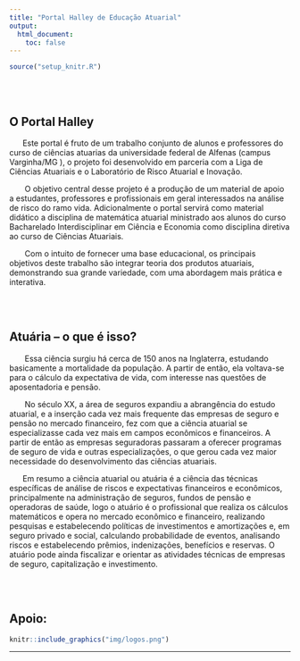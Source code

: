 ```yaml
---
title: "Portal Halley de Educação Atuarial"
output:
  html_document:
    toc: false
---
```


```r
source("setup_knitr.R")
```

<!-- Global site tag (gtag.js) - Google Analytics -->
<script async src="https://www.googletagmanager.com/gtag/js?id=UA-160184561-1"></script>
<script>
  window.dataLayer = window.dataLayer || [];
  function gtag(){dataLayer.push(arguments);}
  gtag('js', new Date());

  gtag('config', 'UA-160184561-1');
</script>

<p></p>
<p></p>


<br></br>

## O Portal Halley

<p></p>
<p></p>

\ \ \ \ \ \ Este portal é fruto de um trabalho conjunto de alunos e professores do curso de ciências atuarias da universidade federal de Alfenas (campus Varginha/MG ), o projeto foi desenvolvido em parceria com a Liga de Ciências Atuariais e o Laboratório de Risco Atuarial e Inovação.

\ \ \ \ \ \  O objetivo central desse projeto é a produção de um material de apoio a estudantes, professores e profissionais em geral interessados na análise de risco do ramo vida.  Adicionalmente o portal servirá como material didático a disciplina de matemática atuarial ministrado aos alunos do curso Bacharelado Interdisciplinar em Ciência e Economia como disciplina diretiva ao curso de Ciências Atuariais. 

\ \ \ \ \ \    Com o intuito de fornecer uma base educacional, os principais objetivos deste trabalho são integrar teoria dos produtos atuariais, demonstrando sua grande variedade, com uma abordagem mais prática e interativa.

<br></br>

## Atuária – o que é isso?

<p></p>
<p></p>

\ \ \ \ \ \      Essa ciência surgiu há cerca de 150 anos na Inglaterra, estudando basicamente a mortalidade da população. A partir de então, ela voltava-se para o cálculo da expectativa de vida, com interesse nas questões de aposentadoria e pensão.

\ \ \ \ \ \      No século XX, a área de seguros expandiu a abrangência do estudo atuarial, e a inserção cada vez mais frequente das empresas de seguro e pensão no mercado financeiro, fez com que a ciência atuarial se especializasse cada vez mais em campos econômicos e financeiros. A partir de então as empresas seguradoras passaram a oferecer programas de seguro de vida e outras especializações, o que gerou cada vez maior necessidade do desenvolvimento das ciências atuariais.

\ \ \ \ \ \ Em resumo a ciência atuarial ou atuária é a ciência das técnicas específicas de análise de riscos e expectativas financeiros e econômicos, principalmente na administração de seguros, fundos de pensão e operadoras de saúde, logo o atuário  é o profissional que realiza os cálculos matemáticos e opera no mercado econômico e financeiro, realizando pesquisas e estabelecendo políticas de investimentos e amortizações e, em seguro privado e social, calculando probabilidade de eventos, analisando riscos e estabelecendo prêmios, indenizações, benefícios e reservas. O atuário pode ainda fiscalizar e orientar as atividades técnicas de empresas de seguro, capitalização e investimento.

<br></br>

## Apoio:
```r
knitr::include_graphics("img/logos.png")
```


<p>

</p>

<!-- Adicionar contador de visitas -->

<div id="sfctap8eezqlcd1jjml7qjm3cauhzbqxcp5"></div>
<script type="text/javascript" src="https://counter10.stat.ovh/private/counter.js?c=tap8eezqlcd1jjml7qjm3cauhzbqxcp5&down=async" async></script>


***
